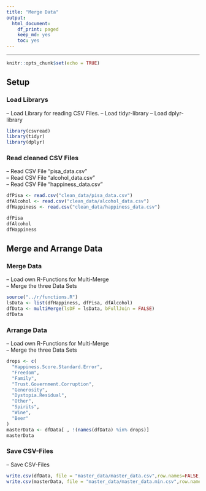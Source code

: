 ```yaml
---
title: "Merge Data"
output:
  html_document:
    df_print: paged
    keep_md: yes
    toc: yes
---
```

---

```r
knitr::opts_chunk$set(echo = TRUE)
```

## Setup

### Load Librarys

-- Load Library for reading CSV Files.
-- Load tidyr-library
-- Load dplyr-library

```r
library(csvread)
library(tidyr)
library(dplyr)
```


### Read cleaned CSV Files

-- Read CSV File "pisa_data.csv"  
-- Read CSV File "alcohol_data.csv"  
-- Read CSV File "happiness_data.csv"  

```r
dfPisa <- read.csv("clean_data/pisa_data.csv")
dfAlcohol <- read.csv("clean_data/alcohol_data.csv")
dfHappiness <- read.csv("clean_data/happiness_data.csv")

dfPisa
dfAlcohol
dfHappiness
```

## Merge and Arrange Data

### Merge Data

-- Load own R-Functions for Multi-Merge  
-- Merge the three Data Sets

```r
source("../r/functions.R")
lsData <- list(dfHappiness, dfPisa, dfAlcohol)
dfData <- multiMerge(lsDF = lsData, bFullJoin = FALSE)
dfData
```

### Arrange Data

-- Load own R-Functions for Multi-Merge  
-- Merge the three Data Sets

```r
drops <- c(
  "Happiness.Score.Standard.Error",
  "Freedom",
  "Family",
  "Trust.Government.Corruption",
  "Generosity",
  "Dystopia.Residual",
  "Other",
  "Spirits",
  "Wine",
  "Beer"
)
masterData <- dfData[ , !(names(dfData) %in% drops)]
masterData
```

### Save CSV-Files

-- Save CSV-Files

```r
write.csv(dfData, file = "master_data/master_data.csv",row.names=FALSE, na="", col.names = TRUE)
write.csv(masterData, file = "master_data/master_data.min.csv",row.names=FALSE, na="", col.names = TRUE)
```



